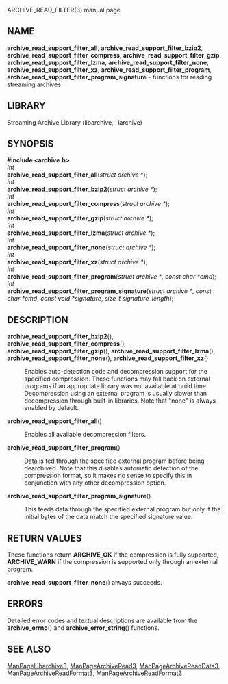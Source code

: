 ARCHIVE_READ_FILTER(3) manual page 
== NAME == 
'''archive_read_support_filter_all''', 
'''archive_read_support_filter_bzip2''', 
'''archive_read_support_filter_compress''', 
'''archive_read_support_filter_gzip''', 
'''archive_read_support_filter_lzma''', 
'''archive_read_support_filter_none''', 
'''archive_read_support_filter_xz''', 
'''archive_read_support_filter_program''', 
'''archive_read_support_filter_program_signature''' 
- functions for reading streaming archives 
== LIBRARY == 
Streaming Archive Library (libarchive, -larchive) 
== SYNOPSIS == 
'''<nowiki>#include <archive.h></nowiki>''' 
<br> 
''int'' 
<br> 
'''archive_read_support_filter_all'''(''struct archive *''); 
<br> 
''int'' 
<br> 
'''archive_read_support_filter_bzip2'''(''struct archive *''); 
<br> 
''int'' 
<br> 
'''archive_read_support_filter_compress'''(''struct archive *''); 
<br> 
''int'' 
<br> 
'''archive_read_support_filter_gzip'''(''struct archive *''); 
<br> 
''int'' 
<br> 
'''archive_read_support_filter_lzma'''(''struct archive *''); 
<br> 
''int'' 
<br> 
'''archive_read_support_filter_none'''(''struct archive *''); 
<br> 
''int'' 
<br> 
'''archive_read_support_filter_xz'''(''struct archive *''); 
<br> 
''int'' 
<br> 
'''archive_read_support_filter_program'''(''struct archive *'', ''const char *cmd''); 
<br> 
''int'' 
<br> 
'''archive_read_support_filter_program_signature'''(''struct archive *'', ''const char *cmd'', ''const void *signature'', ''size_t signature_length''); 
== DESCRIPTION == 
<dl> 
<dt> 
'''archive_read_support_filter_bzip2'''(), 
'''archive_read_support_filter_compress'''(), 
'''archive_read_support_filter_gzip'''(), 
'''archive_read_support_filter_lzma'''(), 
'''archive_read_support_filter_none'''(), 
'''archive_read_support_filter_xz'''() 
</dt> <dd> 
Enables auto-detection code and decompression support for the 
specified compression. 
These functions may fall back on external programs if an appropriate 
library was not available at build time. 
Decompression using an external program is usually slower than 
decompression through built-in libraries. 
Note that 
"none" 
is always enabled by default. 
</dd><dt>'''archive_read_support_filter_all'''()</dt><dd> 
Enables all available decompression filters. 
</dd><dt>'''archive_read_support_filter_program'''()</dt><dd> 
Data is fed through the specified external program before being dearchived. 
Note that this disables automatic detection of the compression format, 
so it makes no sense to specify this in conjunction with any other 
decompression option. 
</dd><dt>'''archive_read_support_filter_program_signature'''()</dt><dd> 
This feeds data through the specified external program 
but only if the initial bytes of the data match the specified 
signature value. 
</dd></dl> 
== RETURN VALUES == 
These functions return 
'''ARCHIVE_OK''' 
if the compression is fully supported, 
'''ARCHIVE_WARN''' 
if the compression is supported only through an external program. 

'''archive_read_support_filter_none'''() 
always succeeds. 
== ERRORS == 
Detailed error codes and textual descriptions are available from the 
'''archive_errno'''() 
and 
'''archive_error_string'''() 
functions. 
== SEE ALSO == 
[[ManPageLibarchive3]], 
[[ManPageArchiveRead3]], 
[[ManPageArchiveReadData3]], 
[[ManPageArchiveReadFormat3]], 
[[ManPageArchiveReadFormat3]] 
